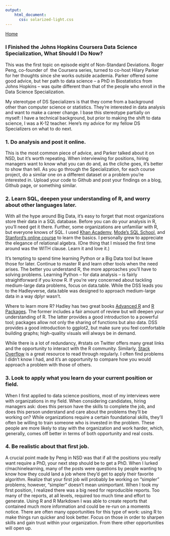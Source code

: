 ```yaml
---
output: 
    html_document:
      css: solarized-light.css
---
```

[Home](https://peterwsetter.github.io)

### I Finished the Johns Hopkins Coursera Data Science Specialization, What Should I Do Now?

This was the first topic on episode eight of Non-Standard Deviations. Roger Peng,  co-founder of  the Coursera series, turned to co-host Hilary Parker for her thoughts since she works outside academia. Parker offered some good advice, but her path to data science -- a PhD in Biostatistics from Johns Hopkins -- was quite different than that of the people who enroll in the Data Science Specialization.

My stereotype of DS Specializers is that they come from a background other than computer science or statistics. They're interested in data analysis and want to make a career change. I base this stereotype partially on myself: I have a technical background, but prior to making the shift to data science, I was a K-12 teacher. Here's my advice for my fellow DS Specializers on what to do next.

### 1. Do analysis and post it online.

This is the most common piece of advice, and Parker talked about it on NSD, but it's worth repeating. When interviewing for positions, hiring managers want to know what you can do and, as the cliche goes, it's better to show than tell. As you go through the Specialization, for each course project, do a similar one on a different dataset or a problem you're interested in. Upload your code to Github and post your findings on a blog, Github page, or something similar. 

### 2. Learn SQL, deepen your understanding of R, and worry about other languages later.

With all the hype around Big Data, it's easy to forget that most organizations store their data in a SQL database. Before you can do your analysis in R, you'll need get it there. Further, some organizations are unfamiliar with R, but everyone knows of SQL. I used [Khan Academy](https://www.khanacademy.org/computing/computer-programming/sql), [Mode's SQL School](https://sqlschool.modeanalytics.com/), and [Stanford's online course](https://lagunita.stanford.edu/courses/DB/SQL/SelfPaced/about) to learn the basics. I personally grew to appreciate the elegance of relational algebra. (One thing that I missed the first time around was the WITH clause. Learn it and love it.)

It's tempting to spend time learning Python or a Big Data tool but leave those for later. Continue to master R and learn other tools when the need arises. The better you understand R, the more approaches you'll have to solving problems. Learning Python -- for data analysis -- is fairly straightforward if you know R. If you're very concerned about tackling medium-large data problems, focus on data.table. While the DSS leads you to the Hadleyverse, data.table was designed to approach medium-large data in a way dplyr wasn't.

Where to learn more R? Hadley has two great books [Advanced R](http://adv-r.had.co.nz/) and [R Packages](http://r-pkgs.had.co.nz/). The former includes a fair amount of review but will deepen your understanding of R. The latter provides a good introduction to a powerful tool; packages allow not only the sharing of functions but also data. DSS provides a good introduction to ggplot2, but make sure you feel comfortable building graphs; high-quality visuals will always be in demand.

While there is a lot of redundancy, #rstats on Twitter offers many great links and the opportunity to interact with the R community. Similarly, [Stack Overflow](stackoverflow.com/questions/tagged/r) is a great resource to read through regularly. I often find problems I didn't know I had, and it's an opportunity to compare how you would approach a problem with those of others.

### 3. Look to apply what you learn do your current position or field.

When I first applied to data science positions, most of my interviews were with organizations in my field. When considering candidates, hiring managers ask: does this person have the skills to complete the job, and does this person understand and care about the problems they'll be working on? While organizations require a certain foundational skills, they'll often be willing to train someone who is invested in the problem. These people are more likely to stay with the organization and work harder, which, generally, comes off better in terms of both opportunity and real costs.

### 4. Be realistic about that first job.

A crucial point made by Peng in NSD was that if all the positions you really want require a PhD, your next step should be to get a PhD. When I lurked r/machinelearning, many of the posts were questions by people wanting to know how they could land a job where they'd get to apply their favorite algorithm. Realize that your first job will probably be working on "simpler" problems; however, "simpler" doesn't mean  unimportant. When I took my first position, I realized there was a big need for reproducible reports. Too many of the reports, at all levels, required too much time and effort to generate. Using R and R Markdown I was able to create reports that contained much more information and could be re-run on a moments notice.  There are often many opportunities for this type of work: using R to make things run quicker and look better. Focus on those in order to sharpen skills and gain trust within your organization. From there other opportunities will open up.